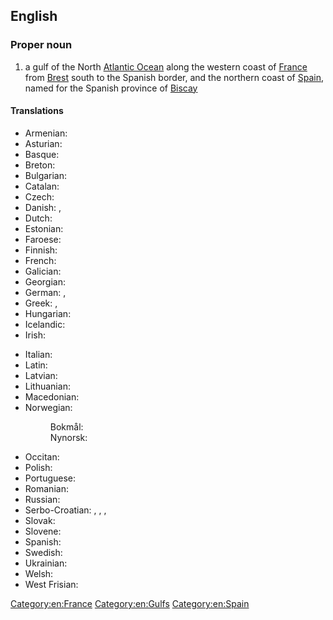 ==English==
{{wikipedia}}

===Proper noun===
{{en-proper noun|head=[[bay|Bay]] [[of]] [[Biscay]]}}

# a gulf of the North [[Atlantic Ocean]] along the western coast of [[France]] from [[Brest]] south to the Spanish border, and the northern coast of [[Spain]], named for the Spanish province of [[Biscay]]

====Translations====
{{trans-top|gulf}}
* Armenian: {{t+|hy|Բիսկայան ծոց|sc=Armn}}
* Asturian: {{t|ast|Mar Cantábricu|f}}
* Basque: {{t|eu|Bizkaiko golkoa}}
* Breton: {{t|br|Pleg-mor Gwaskogn|m}}
* Bulgarian: {{t|bg|Бискайски залив|m}}
* Catalan: {{t|ca|golf de Biscaia|m}}
* Czech: {{t+|cs|Biskajský záliv|m}}
* Danish: {{t|da|Biscayen}}, {{t|da|Biscayabugten}}
* Dutch: {{t|nl|Golf van Biscaje|m}}
* Estonian: {{t|et|Biskaia laht}}
* Faroese: {{t|fo|Biskayaflógvin}}
* Finnish: {{t|fi|Biskajanlahti}}
* French: {{t+|fr|golfe de Gascogne|m}}
* Galician: {{t|gl|Golfo de Biscaia|m}}
* Georgian: {{t|ka|ბისკაიის ყურე}}
* German: {{t|de|Golf von Biskaya|m}}, {{t|de|Biskaya|f}}
* Greek: {{t|el|Βισκαϊκός κόλπος|m}}, {{t|el|Γασκωνικός κόλπος|m}}
* Hungarian: {{t|hu|Vizcayai-öböl}}
* Icelandic: {{t|is|Biskajaflói|m}}
* Irish: {{t|ga|Bá na Bioscáine|f}}
{{trans-mid}}
* Italian: {{t|it|golfo di Biscaglia|m}}
* Latin: {{t|la|Mare Cantabricum|n}}
* Latvian: {{t|lv|Biskajas līcis|m}}
* Lithuanian: {{t|lt|Biskajos įlanka|f}}
* Macedonian: {{t|mk|Бискајски Залив|m}}
* Norwegian:
*: Bokmål: {{t|nb|Biscayabukten}}
*: Nynorsk: {{t|nn|Biscayabukta}}
* Occitan: {{t|oc|golf de Gasconha|m}}
* Polish: {{t+|pl|Zatoka Biskajska|f}}
* Portuguese: {{t|pt|Golfo da Biscaia|m}}
* Romanian: {{t|ro|Golful Biscaya|m}}
* Russian: {{t+|ru|Биска́йский зали́в|m}}
* Serbo-Croatian: {{t|sh|Бискајски залив|m}}, {{t|sh|Бискајски залев|m}}, {{t|sh|Biskajski zaliv|m}}, {{t|sh|Biskajski zaljev|m}}
* Slovak: {{t|sk|Biskajský záliv|m}}
* Slovene: {{t+|sl|Biskajski zaliv|m}}
* Spanish: {{t|es|golfo de Vizcaya}}
* Swedish: {{t|sv|Biscayabukten}}
* Ukrainian: {{t|uk|Біска́йська зато́ка|f}}
* Welsh: {{t|cy|Bae Bizkaia}}
* West Frisian: {{t|fy|Golf fan Biskaje}}
{{trans-bottom}}

[[Category:en:France]]
[[Category:en:Gulfs]]
[[Category:en:Spain]]